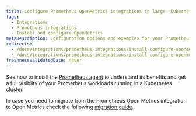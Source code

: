```yaml
---
title: Configure Prometheus OpenMetrics integrations in large  Kubernetes environments
tags:
  - Integrations
  - Prometheus integrations
  - Install and configure OpenMetrics
metaDescription: Configuration options and examples for your Prometheus OpenMetrics integration with New Relic in Docker and Kubernetes environments.
redirects:
  - /docs/integrations/prometheus-integrations/install-configure-openmetrics/configure-prometheus-openmetrics-integrations-large-kubernetes-environments
  - /docs/integrations/prometheus-integrations/install-configure-openmetrics/configure-prometheus-openmetrics-integrations-large-k8s-environments
freshnessValidatedDate: never
---
```


See how to install the [Prometheus agent](/docs/infrastructure/prometheus-integrations/install-configure-prometheus-agent/install-prometheus-agent) to understand its benefits and get a full visiblity of your Prometheus workloads running in a Kubernetes cluster.

In case you need to migrate from the Prometheus Open Metrics integration to Open Metrics check the following [migration guide](/docs/infrastructure/prometheus-integrations/install-configure-prometheus-agent/migration-guide).
